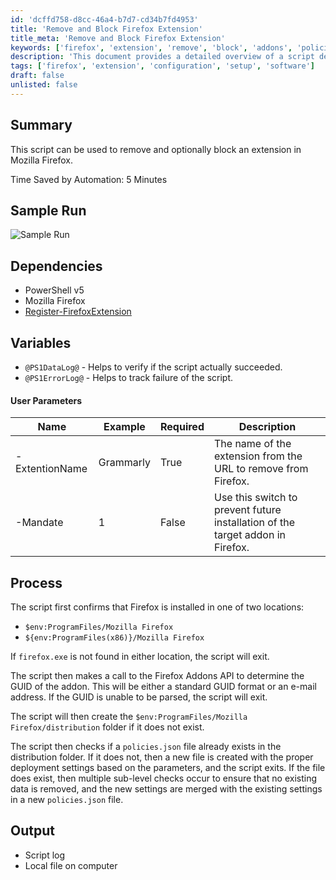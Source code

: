 ```yaml
---
id: 'dcffd758-d8cc-46a4-b7d7-cd34b7fd4953'
title: 'Remove and Block Firefox Extension'
title_meta: 'Remove and Block Firefox Extension'
keywords: ['firefox', 'extension', 'remove', 'block', 'addons', 'policies']
description: 'This document provides a detailed overview of a script designed to remove and optionally block a specified extension in Mozilla Firefox. It includes information on dependencies, user parameters, and the processing steps involved in executing the script, ensuring users can effectively manage Firefox extensions.'
tags: ['firefox', 'extension', 'configuration', 'setup', 'software']
draft: false
unlisted: false
---
```

## Summary

This script can be used to remove and optionally block an extension in Mozilla Firefox.

Time Saved by Automation: 5 Minutes

## Sample Run

![Sample Run](../../../static/img/Firefox---Remove-Extension/image_1.png)

## Dependencies

- PowerShell v5
- Mozilla Firefox
- [Register-FirefoxExtension](https://proval.itglue.com/DOC-5078775-7247908)

## Variables

- `@PS1DataLog@` - Helps to verify if the script actually succeeded.
- `@PS1ErrorLog@` - Helps to track failure of the script.

#### User Parameters

| Name               | Example   | Required | Description                                                                 |
|--------------------|-----------|----------|-----------------------------------------------------------------------------|
| -ExtentionName     | Grammarly | True     | The name of the extension from the URL to remove from Firefox.             |
| -Mandate           | 1         | False    | Use this switch to prevent future installation of the target addon in Firefox.|

## Process

The script first confirms that Firefox is installed in one of two locations:
- `$env:ProgramFiles/Mozilla Firefox`
- `${env:ProgramFiles(x86)}/Mozilla Firefox`

If `firefox.exe` is not found in either location, the script will exit.

The script then makes a call to the Firefox Addons API to determine the GUID of the addon. This will be either a standard GUID format or an e-mail address. If the GUID is unable to be parsed, the script will exit.

The script will then create the `$env:ProgramFiles/Mozilla Firefox/distribution` folder if it does not exist.

The script then checks if a `policies.json` file already exists in the distribution folder. If it does not, then a new file is created with the proper deployment settings based on the parameters, and the script exits. If the file does exist, then multiple sub-level checks occur to ensure that no existing data is removed, and the new settings are merged with the existing settings in a new `policies.json` file.

## Output

- Script log
- Local file on computer











